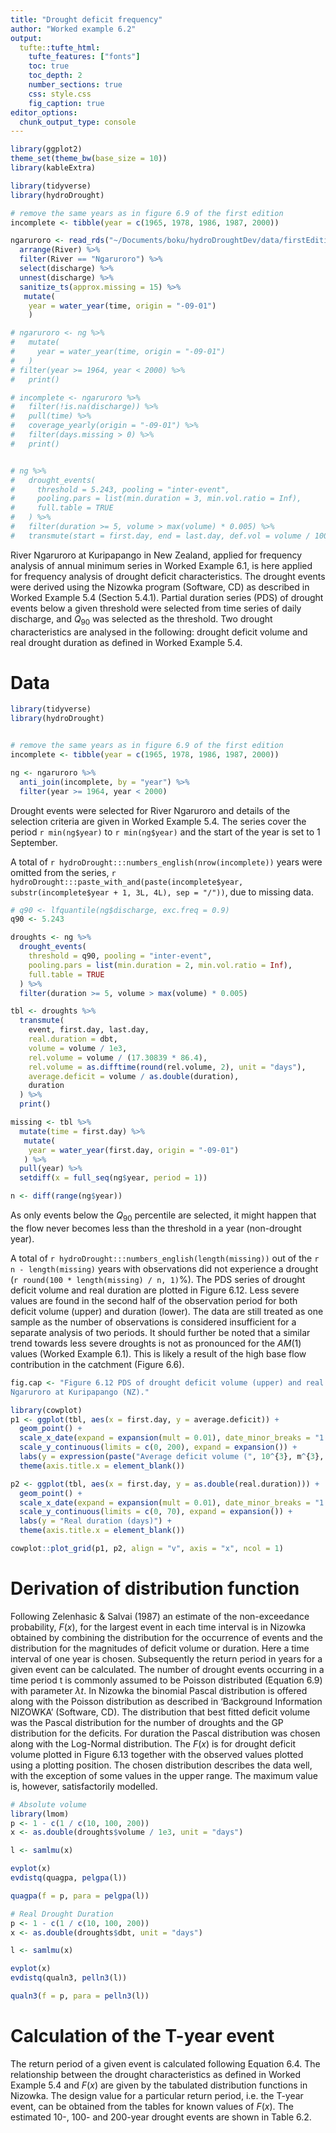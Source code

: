 ```yaml
---
title: "Drought deficit frequency"
author: "Worked example 6.2"
output: 
  tufte::tufte_html:
    tufte_features: ["fonts"]
    toc: true
    toc_depth: 2
    number_sections: true
    css: style.css
    fig_caption: true
editor_options: 
  chunk_output_type: console
---
```


```r
library(ggplot2)
theme_set(theme_bw(base_size = 10))
library(kableExtra)
```


```r
library(tidyverse)
library(hydroDrought)

# remove the same years as in figure 6.9 of the first edition
incomplete <- tibble(year = c(1965, 1978, 1986, 1987, 2000))

ngaruroro <- read_rds("~/Documents/boku/hydroDroughtDev/data/firstEdition/global.rds") %>%
  arrange(River) %>%
  filter(River == "Ngaruroro") %>%
  select(discharge) %>%
  unnest(discharge) %>%
  sanitize_ts(approx.missing = 15) %>%
   mutate(
    year = water_year(time, origin = "-09-01")
    )

# ngaruroro <- ng %>%
#   mutate(
#     year = water_year(time, origin = "-09-01")
#   )
# filter(year >= 1964, year < 2000) %>%
#   print()

# incomplete <- ngaruroro %>%
#   filter(!is.na(discharge)) %>%
#   pull(time) %>%
#   coverage_yearly(origin = "-09-01") %>%
#   filter(days.missing > 0) %>%
#   print()


# ng %>%
#   drought_events(
#     threshold = 5.243, pooling = "inter-event",
#     pooling.pars = list(min.duration = 3, min.vol.ratio = Inf),
#     full.table = TRUE
#   ) %>%
#   filter(duration >= 5, volume > max(volume) * 0.005) %>%
#   transmute(start = first.day, end = last.day, def.vol = volume / 1000, av.def = def.vol / as.double(duration), real.duration = dbt, min.flow = qmin, date.min.flow = tqmin)

```

River Ngaruroro at Kuripapango in New Zealand, applied for frequency
analysis of annual minimum series in Worked Example 6.1, is here applied
for frequency analysis of drought deficit characteristics. The drought events
were derived using the Nizowka program (Software, CD) as described in
Worked Example 5.4 (Section 5.4.1). Partial duration series (PDS) of drought
events below a given threshold were selected from time series of daily
discharge, and $Q_{90}$ was selected as the threshold. Two drought characteristics
are analysed in the following: drought deficit volume and real drought
duration as defined in Worked Example 5.4.

# Data
```r
library(tidyverse)
library(hydroDrought)


# remove the same years as in figure 6.9 of the first edition
incomplete <- tibble(year = c(1965, 1978, 1986, 1987, 2000))

ng <- ngaruroro %>%
  anti_join(incomplete, by = "year") %>%
  filter(year >= 1964, year < 2000) 
```

Drought events were selected for River Ngaruroro and details of the
selection criteria are given in Worked Example 5.4. The series cover the
period `r min(ng$year)` to `r min(ng$year)` and the start of the year is set to 1 September. 


A total of `r hydroDrought:::numbers_english(nrow(incomplete))` years were omitted from the series, 
`r hydroDrought:::paste_with_and(paste(incomplete$year, substr(incomplete$year + 1, 3L, 4L), sep = "/"))`, 
due to missing data.

```r
# q90 <- lfquantile(ng$discharge, exc.freq = 0.9) 
q90 <- 5.243

droughts <- ng %>%
  drought_events(
    threshold = q90, pooling = "inter-event", 
    pooling.pars = list(min.duration = 2, min.vol.ratio = Inf), 
    full.table = TRUE
  ) %>%
  filter(duration >= 5, volume > max(volume) * 0.005)  

tbl <- droughts %>%
  transmute(
    event, first.day, last.day, 
    real.duration = dbt, 
    volume = volume / 1e3,
    rel.volume = volume / (17.30839 * 86.4),
    rel.volume = as.difftime(round(rel.volume, 2), unit = "days"), 
    average.deficit = volume / as.double(duration),
    duration
  ) %>%
  print()
```


```r
missing <- tbl %>%
  mutate(time = first.day) %>%
   mutate(
    year = water_year(first.day, origin = "-09-01")
   ) %>%
  pull(year) %>%
  setdiff(x = full_seq(ng$year, period = 1))

n <- diff(range(ng$year))
```

As only events below the $Q_{90}$
percentile are selected, it might happen that the flow never becomes less
than the threshold in a year (non-drought year). 

A total of `r hydroDrought:::numbers_english(length(missing))` out of the 
`r n - length(missing)` years with observations did not experience a drought 
(`r round(100 * length(missing) / n, 1)`%). The PDS
series of drought deficit volume and real duration are plotted in
Figure 6.12. Less severe values are found in the second half of the
observation period for both deficit volume (upper) and duration (lower).
The data are still treated as one sample as the number of observations is
considered insufficient for a separate analysis of two periods. It should
further be noted that a similar trend towards less severe droughts is not as
pronounced for the $AM(1)$ values (Worked Example 6.1). This is likely a
result of the high base flow contribution in the catchment (Figure 6.6).


```r
fig.cap <- "Figure 6.12 PDS of drought deficit volume (upper) and real duration (lower) for River
Ngaruroro at Kuripapango (NZ)."
```
```r
library(cowplot)
p1 <- ggplot(tbl, aes(x = first.day, y = average.deficit)) +
  geom_point() + 
  scale_x_date(expand = expansion(mult = 0.01), date_minor_breaks = "1 year") +
  scale_y_continuous(limits = c(0, 200), expand = expansion()) + 
  labs(y = expression(paste("Average deficit volume (", 10^{3}, m^{3}, ")"))) +
  theme(axis.title.x = element_blank())

p2 <- ggplot(tbl, aes(x = first.day, y = as.double(real.duration))) +
  geom_point() + 
  scale_x_date(expand = expansion(mult = 0.01), date_minor_breaks = "1 year") +
  scale_y_continuous(limits = c(0, 70), expand = expansion()) +
  labs(y = "Real duration (days)") + 
  theme(axis.title.x = element_blank())

cowplot::plot_grid(p1, p2, align = "v", axis = "x", ncol = 1)
```

# Derivation of distribution function
Following Zelenhasic & Salvai (1987) an estimate of the non-exceedance
probability, $F(x)$, for the largest event in each time interval is in Nizowka
obtained by combining the distribution for the occurrence of events and
the distribution for the magnitudes of deficit volume or duration. Here a
time interval of one year is chosen. Subsequently the return period in
years for a given event can be calculated. The number of drought events
occurring in a time period t is commonly assumed to be Poisson
distributed (Equation 6.9) with parameter $\lambda t$. In Nizowka the binomial
Pascal distribution is offered along with the Poisson distribution as
described in ‘Background Information NIZOWKA’ (Software, CD). The
distribution that best fitted deficit volume was the Pascal distribution for
the number of droughts and the GP distribution for the deficits. For
duration the Pascal distribution was chosen along with the Log-Normal
distribution. The $F(x)$ is for drought deficit volume plotted in Figure 6.13
together with the observed values plotted using a plotting position. The
chosen distribution describes the data well, with the exception of some
values in the upper range. The maximum value is, however, satisfactorily
modelled.



```r
# Absolute volume
library(lmom)
p <- 1 - c(1 / c(10, 100, 200))
x <- as.double(droughts$volume / 1e3, unit = "days")

l <- samlmu(x)

evplot(x)
evdistq(quagpa, pelgpa(l))

quagpa(f = p, para = pelgpa(l))

```



```r
# Real Drought Duration
p <- 1 - c(1 / c(10, 100, 200))
x <- as.double(droughts$dbt, unit = "days")

l <- samlmu(x)

evplot(x)
evdistq(qualn3, pelln3(l))

qualn3(f = p, para = pelln3(l))
```


# Calculation of the T-year event
The return period of a given event is calculated following Equation 6.4.
The relationship between the drought characteristics as defined in Worked
Example 5.4 and $F(x)$ are given by the tabulated distribution functions in
Nizowka. The design value for a particular return period, i.e. the T-year
event, can be obtained from the tables for known values of $F(x)$. The
estimated 10-, 100- and 200-year drought events are shown in Table 6.2.

